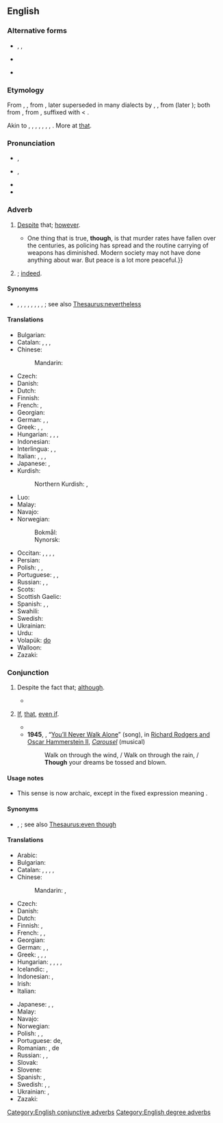 ==English==

===Alternative forms===
* {{l|en|tho}}, {{l|en|tho’}}, {{l|en|thô}}
* {{alter|en|thogh||obsolete}}
* {{l|en|thot}} {{qualifier|Scottish, obsolete}}

===Etymology===
From {{inh|en|enm|thaugh}}, {{m|enm|thagh|}}, from {{inh|en|ang|þēah||though, although, even if, that, however, nevertheless, yet, still; whether}}, later superseded in many dialects by {{ncog|enm|though}}, {{m|enm|thogh}}, from {{der|en|non|*þóh}} (later {{m|non|þó}}); both from {{inh|en|gem-pro|*þauh||though}}, from {{der|en|ine-pro|*to-}}, suffixed with {{der|en|gem-pro|*-hw}} &lt; {{der|en|ine-pro|*-kʷe||and}}. 

Akin to {{cog|sco|thoch||though}}, {{cog|stq|dach||though}}, {{cog|fy|dôch}}, {{m|fy|dochs||though}}, {{cog|nl|doch||though}}, {{cog|de|doch||though}}, {{cog|sv|dock||however, still}}, {{cog|is|þó||though}}. More at [[that]].

===Pronunciation===
* {{a|RP}} {{enPR|''th''ō}}, {{IPA|en|/ðəʊ/}}
* {{a|GA}} {{enPR|''th''ō}}, {{IPA|en|/ðoʊ/}}
* {{audio|en|En-us-though.ogg|Audio (GA)}}
* {{rhymes|en|əʊ|s=1}}

===Adverb===
{{en-adv|-}}

# {{lb|en|conjunctive}} [[despite|Despite]] that; [[however]].
#: {{ux|en|I'm not paid to do all this paperwork for you. I will do it this once, '''though'''.}}
#* {{quote-journal|en|date=2013-07-20|volume=408|issue=8845|magazine={{w|The Economist}}
|title=[http://www.economist.com/news/science-and-technology/http://www.economist.com/news/science-and-technology/21581980-latest-research-suggests-humans-are-not-warriors-their-genes-after-all-old Old soldiers?]
|passage=Whether modern, industrial man is less or more warlike than his hunter-gatherer ancestors is impossible to determine.{{...}}One thing that is true, '''though''', is that murder rates have fallen over the centuries, as policing has spread and the routine carrying of weapons has diminished. Modern society may not have done anything about war. But peace is a lot more peaceful.}}
# {{lb|en|degree}} {{non-gloss definition|Used to intensify statements or questions}}; [[indeed]].
#: {{ux|en|"Man, it's hot in here." — "Isn't it, '''though'''?"}}

====Synonyms====
* {{sense|despite that}} {{l|en|all the same}}, {{l|en|anyhow}}, {{l|en|anyway}}, {{l|en|even so}}, {{l|en|in any case}}, {{l|en|nevertheless}}, {{l|en|nonetheless}}, {{l|en|still}}, {{l|en|yet}}; see also [[Thesaurus:nevertheless]]

====Translations====
{{trans-top|however}}
* Bulgarian: {{t+|bg|обаче}}
* Catalan: {{t+|ca|però}}, {{t+|ca|tanmateix}}, {{t|ca|malgrat això}}, {{t|ca|malgrat tot}}
* Chinese:
*: Mandarin: {{t+|cmn|然而}}
* Czech: {{t+|cs|nicméně}}
* Danish: {{t+|da|dog}}
* Dutch: {{t+|nl|echter}}
* Finnish: {{t+|fi|kuitenkin}}
* French: {{t+|fr|néanmoins}}, {{t+|fr|cependant}}
* Georgian: {{t|ka|მაინც}}
* German: {{t+|de|trotzdem}}, {{t+|de|doch}}, {{t+|de|allerdings}}
* Greek: {{t+|el|εν τούτοις}}, {{t|el|παρά ταύτα}}, {{t+|el|ωστόσο}}
* Hungarian: {{t+|hu|azért}}, {{t+|hu|mindazonáltal}}, {{t+|hu|mindamellett}}, {{t+|hu|mégis}}
* Indonesian: {{t|id|bagaimanapun juga}}
* Interlingua: {{t|ia|benque}}, {{t+|ia|malgrado}}, {{t|ia|non obstante}}
* Italian: {{t+|it|comunque}}, {{t+|it|nonostante}}, {{t|it|in ogni caso}}, {{t|it|ad ogni modo}}
* Japanese: {{t+|ja|にもかかわらず|tr=nimokakawarazu}}, {{t+|ja|それでも|tr=soredemo}}
* Kurdish:
*: Northern Kurdish: {{t+|kmr|dîsa jî}}, {{t+|kmr|her wiha}}
* Luo: {{t|luo|kata kamano}}
* Malay: {{t|ms|walau bagaimana}}
* Navajo: {{t|nv|ndi}}
* Norwegian:
*: Bokmål: {{t+|nb|dog}}
*: Nynorsk: {{t|nn|do}}
{{trans-mid}}
* Occitan: {{t+|oc|pasmens}}, {{t|oc|ni per tot}}, {{t|oc|ça que la}}, {{t+|oc|pr'aquò}}, {{t+|oc|pr'aquò}}
* Persian: {{t+|fa|گرچه|tr=garče|sc=fa-Arab}}
* Polish: {{t+|pl|jednak}}, {{t+|pl|mimo to}}, {{t|pl|bez względu na to}}
* Portuguese: {{t|pt|[[no]] [[entanto]]}}, {{t+|pt|não obstante}}, {{t+|pt|contudo}}
* Russian: {{t+|ru|те́м не ме́нее}}, {{t+|ru|одна́ко}}, {{t+|ru|всё-таки}}
* Scots: {{t|sco|tho}}
* Scottish Gaelic: {{t|gd|ge-tà}}
* Spanish: {{t+|es|no obstante}}, {{t|es|de todas formas}}, {{t|es|de todas maneras}}
* Swahili: {{t|sw|ijapokuwa}}{{t|sw|hata hivyo}}
* Swedish: {{t+|sv|dock}}
* Ukrainian: {{t|uk|тим не менш}}
* Urdu: {{t|ur|گرچہ}}
* Volapük: [[do#Volapük|do]]
* Walloon: {{t+|wa|portant}}
* Zazaki: {{t|zza|bo zi}}
{{trans-bottom}}

===Conjunction===
{{en-con}}

# Despite the fact that; [[although]].
#: {{ux|en|'''Though''' it is risky, it is worth taking the chance.}}
#* {{RQ:Jefferies Amateur Poacher|chapter=II|passage=Orion hit a rabbit once; but '''though''' sore wounded it got to the bury, and, struggling in, the arrow caught the side of the hole and was drawn out. Indeed, a nail filed sharp is not of much avail as an arrowhead; you must have it barbed, and that was a little beyond our skill.}}
# {{lb|en|archaic}} [[if|If]], [[that]], [[even if]].
#: {{ux|en|We shall be not sorry '''though''' the man die tonight.}}
#* {{quote-book|en|year=1919|author=Rudyard Kipling|title=Tomlinson|passage="'''Though''' we called your friend from his bed this night, he could not speak for you, / "For the race is run by one and one and never by two and two."}}
#* '''1945''', {{w|Oscar Hammerstein II}}, “[[w:You'll Never Walk Alone (song)|You’ll Never Walk Alone]]” (song), in [[w:Rodgers and Hammerstein|Richard Rodgers and Oscar Hammerstein II]], ''[[w:Carousel (musical)|Carousel]]'' (musical)
#*: Walk on through the wind, / Walk on through the rain, / '''Though''' your dreams be tossed and blown.

====Usage notes====
* {{sense|if}} This sense is now archaic, except in the fixed expression {{m|en|as though}} meaning  {{m|en|as if}}.

====Synonyms====
* {{sense|although}} {{l|en|although}}, {{l|en|even though}}; see also [[Thesaurus:even though]]

====Translations====
{{trans-top|although}}
* Arabic: {{t|ar|رَغْم أَنّ}}
* Bulgarian: {{t|bg|макар че}}
* Catalan: {{t+|ca|malgrat}}, {{t|ca|malgrat tot}}, {{t|ca|tot i }}, {{t|ca|tot i que}}, {{t+|ca|encara que}}
* Chinese:
*: Mandarin: {{t+|cmn|虽然}}, {{t+|cmn|尽管}}
* Czech: {{t+|cs|ačkoli}}
* Danish: {{t+|da|dog}}
* Dutch: {{t+|nl|hoewel}}
* Finnish: {{t+|fi|vaikka}}, {{q|if there's negation after though}} {{t|fi|vaikkakaan}}
* French: {{t+|fr|malgré}}, {{t+|fr|bien que}}, {{t+|fr|cependant}}
* Georgian: {{t|ka|მიუხედავად იმისა, რომ}}
* German: {{t+|de|obwohl}}, {{t+|de|obgleich}}, {{t+|de|obschon}}
* Greek: {{t|el|έστω και αν}}, {{t+|el|αν και}}, {{t+|el|μολονότι}}, {{t+|el|καίτοι}}
* Hungarian: {{t+|hu|bár}}, {{t+|hu|noha}}, {{t+|hu|habár}}, {{t+|hu|jóllehet}}, {{t+|hu|ámbár}}
* Icelandic: {{t+|is|þó}}, {{t+|is|þótt}}
* Indonesian: {{t+|id|walau}}, {{t+|id|meski}}
* Irish: {{t|ga|cé go}}
* Italian: {{t|it|[[anche]] [[se]]}}
{{trans-mid}}
* Japanese: {{t+|ja|だが|tr=daga}}, {{t|ja|だけれども|tr=dakeredomo}}, {{t|ja|だけど|tr=dakeredo}} {{qualifier|colloquial}}
* Malay: {{t|ms|walau}}
* Navajo: {{t|nv|ndi}}
* Norwegian: {{t+|no|selv om}}
* Polish: {{t+|pl|choć}}, {{t+|pl|chociaż}}, {{t+|pl|aczkolwiek}}
* Portuguese: {{t+|pt|apesar}} de, {{t+|pt|embora}}
* Romanian: {{t|ro|desi}}, de {{t+|ro|parca}}
* Russian: {{t+|ru|хотя́}}, {{t+|ru|хоть и}}, {{t|ru|несмотря́ на то́, что}}
* Slovak: {{t|sk|hoci}}
* Slovene: {{t+|sl|čeprav}}
* Spanish: {{t+|es|sin embargo}}, {{t+|es|a pesar de}}
* Swedish: {{t+|sv|även om}}, {{t+|sv|fast}}, {{t+|sv|fastän}}
* Ukrainian: {{t|uk|хоча́}}, {{t|uk|незважа́ючи на те, що}}
* Zazaki: {{t|zza|velev|m}}
{{trans-bottom}}

[[Category:English conjunctive adverbs]]
[[Category:English degree adverbs]]
